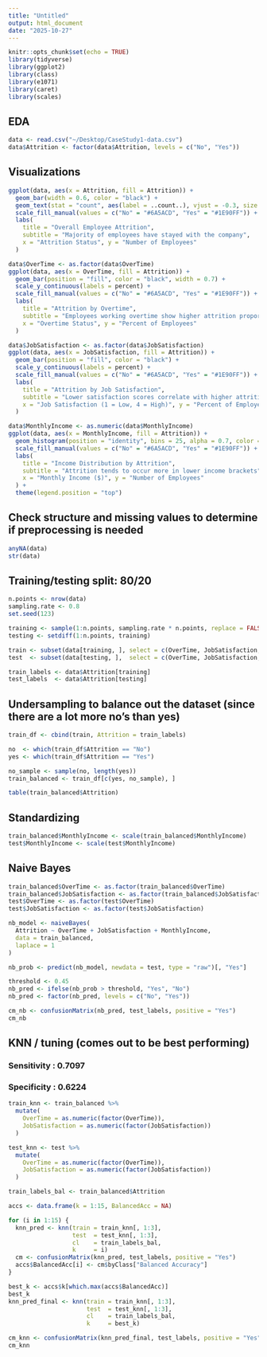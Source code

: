 ```yaml
---
title: "Untitled"
output: html_document
date: "2025-10-27"
---
```


```r
knitr::opts_chunk$set(echo = TRUE)
library(tidyverse)
library(ggplot2)
library(class)
library(e1071)
library(caret)
library(scales)
```

## EDA

```r
data <- read.csv("~/Desktop/CaseStudy1-data.csv")
data$Attrition <- factor(data$Attrition, levels = c("No", "Yes"))
```

## Visualizations

```r
ggplot(data, aes(x = Attrition, fill = Attrition)) +
  geom_bar(width = 0.6, color = "black") +
  geom_text(stat = "count", aes(label = ..count..), vjust = -0.3, size = 4) +
  scale_fill_manual(values = c("No" = "#6A5ACD", "Yes" = "#1E90FF")) +
  labs(
    title = "Overall Employee Attrition",
    subtitle = "Majority of employees have stayed with the company",
    x = "Attrition Status", y = "Number of Employees"
  )

data$OverTime <- as.factor(data$OverTime)
ggplot(data, aes(x = OverTime, fill = Attrition)) +
  geom_bar(position = "fill", color = "black", width = 0.7) +
  scale_y_continuous(labels = percent) +
  scale_fill_manual(values = c("No" = "#6A5ACD", "Yes" = "#1E90FF")) +
  labs(
    title = "Attrition by Overtime",
    subtitle = "Employees working overtime show higher attrition proportion",
    x = "Overtime Status", y = "Percent of Employees"
  )

data$JobSatisfaction <- as.factor(data$JobSatisfaction)
ggplot(data, aes(x = JobSatisfaction, fill = Attrition)) +
  geom_bar(position = "fill", color = "black") +
  scale_y_continuous(labels = percent) +
  scale_fill_manual(values = c("No" = "#6A5ACD", "Yes" = "#1E90FF")) +
  labs(
    title = "Attrition by Job Satisfaction",
    subtitle = "Lower satisfaction scores correlate with higher attrition",
    x = "Job Satisfaction (1 = Low, 4 = High)", y = "Percent of Employees"
  )

data$MonthlyIncome <- as.numeric(data$MonthlyIncome)
ggplot(data, aes(x = MonthlyIncome, fill = Attrition)) +
  geom_histogram(position = "identity", bins = 25, alpha = 0.7, color = "black") +
  scale_fill_manual(values = c("No" = "#6A5ACD", "Yes" = "#1E90FF")) +
  labs(
    title = "Income Distribution by Attrition",
    subtitle = "Attrition tends to occur more in lower income brackets",
    x = "Monthly Income ($)", y = "Number of Employees"
  ) +
  theme(legend.position = "top")
```

## Check structure and missing values to determine if preprocessing is needed
```r
anyNA(data)
str(data)
```

## Training/testing split: 80/20
```r
n.points <- nrow(data)
sampling.rate <- 0.8
set.seed(123)

training <- sample(1:n.points, sampling.rate * n.points, replace = FALSE)
testing <- setdiff(1:n.points, training)

train <- subset(data[training, ], select = c(OverTime, JobSatisfaction, MonthlyIncome))
test  <- subset(data[testing, ],  select = c(OverTime, JobSatisfaction, MonthlyIncome))

train_labels <- data$Attrition[training]
test_labels  <- data$Attrition[testing]
```

## Undersampling to balance out the dataset (since there are a lot more no's than yes)
```r
train_df <- cbind(train, Attrition = train_labels)

no  <- which(train_df$Attrition == "No")
yes <- which(train_df$Attrition == "Yes")

no_sample <- sample(no, length(yes))
train_balanced <- train_df[c(yes, no_sample), ]

table(train_balanced$Attrition)
```

## Standardizing
```r
train_balanced$MonthlyIncome <- scale(train_balanced$MonthlyIncome)
test$MonthlyIncome <- scale(test$MonthlyIncome)
```

## Naive Bayes
```r
train_balanced$OverTime <- as.factor(train_balanced$OverTime)
train_balanced$JobSatisfaction <- as.factor(train_balanced$JobSatisfaction)
test$OverTime <- as.factor(test$OverTime)
test$JobSatisfaction <- as.factor(test$JobSatisfaction)

nb_model <- naiveBayes(
  Attrition ~ OverTime + JobSatisfaction + MonthlyIncome,
  data = train_balanced,
  laplace = 1
)

nb_prob <- predict(nb_model, newdata = test, type = "raw")[, "Yes"]

threshold <- 0.45
nb_pred <- ifelse(nb_prob > threshold, "Yes", "No")
nb_pred <- factor(nb_pred, levels = c("No", "Yes"))

cm_nb <- confusionMatrix(nb_pred, test_labels, positive = "Yes")
cm_nb  
```

## KNN / tuning (comes out to be best performing)
### Sensitivity : 0.7097          
### Specificity : 0.6224  
```r
train_knn <- train_balanced %>%
  mutate(
    OverTime = as.numeric(factor(OverTime)),
    JobSatisfaction = as.numeric(factor(JobSatisfaction))
  )

test_knn <- test %>%
  mutate(
    OverTime = as.numeric(factor(OverTime)),
    JobSatisfaction = as.numeric(factor(JobSatisfaction))
  )

train_labels_bal <- train_balanced$Attrition

accs <- data.frame(k = 1:15, BalancedAcc = NA)

for (i in 1:15) {
  knn_pred <- knn(train = train_knn[, 1:3],
                  test  = test_knn[, 1:3],
                  cl    = train_labels_bal,
                  k     = i)
  cm <- confusionMatrix(knn_pred, test_labels, positive = "Yes")
  accs$BalancedAcc[i] <- cm$byClass["Balanced Accuracy"]
}

best_k <- accs$k[which.max(accs$BalancedAcc)]
best_k
knn_pred_final <- knn(train = train_knn[, 1:3],
                      test  = test_knn[, 1:3],
                      cl    = train_labels_bal,
                      k     = best_k)

cm_knn <- confusionMatrix(knn_pred_final, test_labels, positive = "Yes")
cm_knn 
```